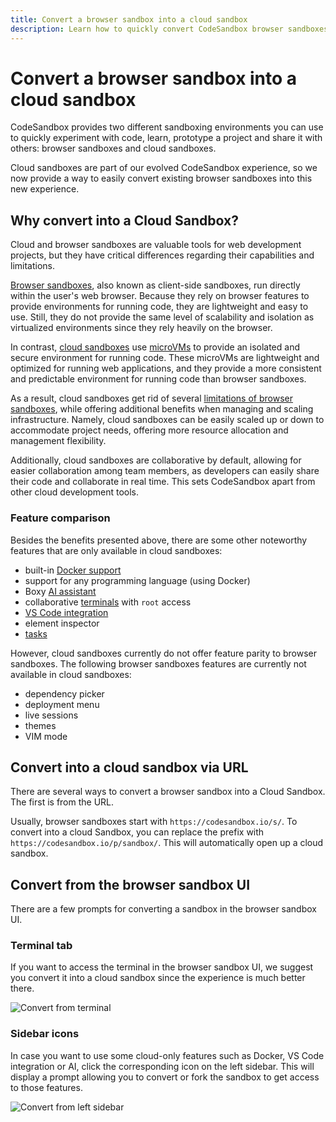 ```yaml
---
title: Convert a browser sandbox into a cloud sandbox
description: Learn how to quickly convert CodeSandbox browser sandboxes into the new, VM-powered cloud sandboxes.
---
```


# Convert a browser sandbox into a cloud sandbox

CodeSandbox provides two different sandboxing environments you can use to quickly experiment with code, learn, prototype a project and share it with others: browser sandboxes and cloud sandboxes.

Cloud sandboxes are part of our evolved CodeSandbox experience, so we now provide a way to easily convert existing browser sandboxes into this new experience.

## Why convert into a Cloud Sandbox?

Cloud and browser sandboxes are valuable tools for web development projects, but they have critical differences regarding their capabilities and limitations.

[Browser sandboxes](/learn/sandboxes/editors?tab=browser), also known as client-side sandboxes, run directly within the user's web browser. Because they rely on browser features to provide environments for running code, they are lightweight and easy to use. Still, they do not provide the same level of scalability and isolation as virtualized environments since they rely heavily on the browser.

In contrast, [cloud sandboxes](/learn/sandboxes/editors?tab=cloud) use [microVMs](/learn/environment/vm) to provide an isolated and secure environment for running code. These microVMs are lightweight and optimized for running web applications, and they provide a more consistent and predictable environment for running code than browser sandboxes.

As a result, cloud sandboxes get rid of several [limitations of browser sandboxes](/faq#are-there-any-limitations-with-sandboxes), while offering additional benefits when managing and scaling infrastructure. Namely, cloud sandboxes can be easily scaled up or down to accommodate project needs, offering more resource allocation and management flexibility.

Additionally, cloud sandboxes are collaborative by default, allowing for easier collaboration among team members, as developers can easily share their code and collaborate in real time. This sets CodeSandbox apart from other cloud development tools.

### Feature comparison

Besides the benefits presented above, there are some other noteworthy features that are only available in cloud sandboxes:
- built-in [Docker support](/learn/environment/docker)
- support for any programming language (using Docker)
- Boxy [AI assistant](/learn/boxy/overview)
- collaborative [terminals](/learn/repositories/terminal) with `root` access
- [VS Code integration](/learn/getting-started/setting-up-vscode)
- element inspector
- [tasks](/learn/repositories/task)

However, cloud sandboxes currently do not offer feature parity to browser sandboxes. The following browser sandboxes features are currently not available in cloud sandboxes:
- dependency picker
- deployment menu
- live sessions
- themes
- VIM mode

## Convert into a cloud sandbox via URL

There are several ways to convert a browser sandbox into a Cloud Sandbox. The first is from the URL.

Usually, browser sandboxes start with `https://codesandbox.io/s/`. To convert into a cloud Sandbox, you can replace the prefix with `https://codesandbox.io/p/sandbox/`. This will automatically open up a cloud sandbox. 

## Convert from the browser sandbox UI

There are a few prompts for converting a sandbox in the browser sandbox UI.

### Terminal tab

If you want to access the terminal in the browser sandbox UI, we suggest you convert it into a cloud sandbox since the experience is much better there.

![Convert from terminal](/convert-from-terminal.png)

### Sidebar icons

In case you want to use some cloud-only features such as Docker, VS Code integration or AI, click the corresponding icon on the left sidebar. This will display a prompt allowing you to convert or fork the sandbox to get access to those features.

![Convert from left sidebar](/convert-from-sidebar.png)

